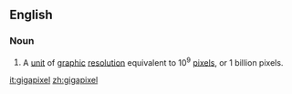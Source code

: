 ==English==

===Noun===
{{en-noun}}

# A [[unit]] of [[graphic]] [[resolution]] equivalent to 10<sup>9</sup> [[pixel]]s, or 1 billion pixels.

[[it:gigapixel]]
[[zh:gigapixel]]